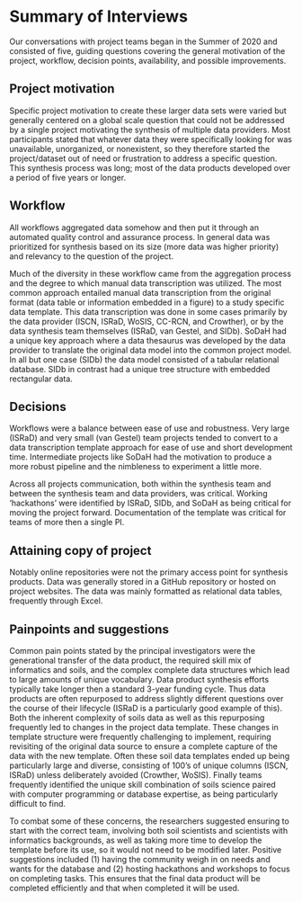 # Summary of Interviews

Our conversations with project teams began in the Summer of 2020 and consisted of five, guiding questions covering the general motivation of the project, workflow, decision points, availability, and possible improvements.

## Project motivation

Specific project motivation to create these larger data sets were varied but generally centered on a global scale question that could not be addressed by a single project motivating the synthesis of multiple data providers.
Most participants stated that whatever data they were specifically looking for was unavailable, unorganized, or nonexistent, so they therefore started the project/dataset out of need or frustration to address a specific question.
This synthesis process was long; most of the data products developed over a period of five years or longer.

## Workflow

All workflows aggregated data somehow and then put it through an automated quality control and assurance process.
In general data was prioritized for synthesis based on its size (more data was higher priority) and relevancy to the question of the project.

Much of the diversity in these workflow came from the aggregation process and the degree to which manual data transcription was utilized.
The most common approach entailed manual data transcription from the original format (data table or information embedded in a figure) to a study specific data template. 
This data transcription was done in some cases primarily by the data provider (ISCN, ISRaD, WoSIS, CC-RCN, and Crowther), or by the data synthesis team themselves (ISRaD, van Gestel, and SIDb). 
SoDaH had a unique key approach where a data thesaurus was developed by the data provider to translate the original data model into the common project model.
In all but one case (SIDb) the data model consisted of a tabular relational database.
SIDb in contrast had a unique tree structure with embedded rectangular data.
 
## Decisions

Workflows were a balance between ease of use and robustness. 
Very large (ISRaD) and very small (van Gestel) team projects tended to convert to a data transcription template approach for ease of use and short development time. 
Intermediate projects like SoDaH had the motivation to produce a more robust pipeline and the nimbleness to experiment a little more.

Across all projects communication, both within the synthesis team and between the synthesis team and data providers, was critical.
Working 'hackathons' were identified by ISRaD, SIDb, and SoDaH as being critical for moving the project forward.
Documentation of the template was critical for teams of more then a single PI.

## Attaining copy of project

Notably online repositories were not the primary access point for synthesis products.
Data was generally stored in a GitHub repository or hosted on project websites.
The data was mainly formatted as relational data tables, frequently through Excel.

## Painpoints and suggestions

Common pain points stated by the principal investigators were the generational transfer of the data product, the required skill mix of informatics and soils, and the complex complete data structures which lead to large amounts of unique vocabulary.
Data product synthesis efforts typically take longer then a standard 3-year funding cycle. 
Thus data products are often repurposed to address slightly different questions over the course of their lifecycle (ISRaD is a particularly good example of this).
Both the inherent complexity of soils data as well as this repurposing frequently led to changes in the project data template.
These changes in template structure were frequently challenging to implement, requiring revisiting of the original data source to ensure a complete capture of the data with the new template.
Often these soil data templates ended up being particularly large and diverse, consisting of 100's of unique columns (ISCN, ISRaD) unless deliberately avoided (Crowther, WoSIS).
Finally teams frequently identified the unique skill combination of soils science paired with computer programming or database expertise, as being particularly difficult to find.

To combat some of these concerns, the researchers suggested ensuring to start with the correct team, involving both soil scientists and scientists with informatics backgrounds, as well as taking more time to develop the template before its use, so it would not need to be modified later.
Positive suggestions included (1) having the community weigh in on needs and wants for the database and (2) hosting hackathons and workshops to focus on completing tasks.
This ensures that the final data product will be completed efficiently and that when completed it will be used. 
